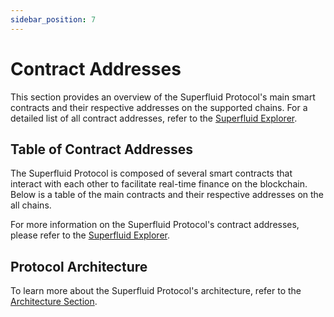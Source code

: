 ```yaml
---
sidebar_position: 7
---
```



# Contract Addresses

This section provides an overview of the Superfluid Protocol's main smart contracts and their respective addresses
on the supported chains. For a detailed list of all contract addresses, refer to the [Superfluid Explorer](https://Explorer.superfluid.finance/).

## Table of Contract Addresses

The Superfluid Protocol is composed of several smart contracts that interact with each other to facilitate real-time finance on the blockchain.
Below is a table of the main contracts and their respective addresses on the all chains.

<ContractsTable/>

For more information on the Superfluid Protocol's contract addresses, please refer to the [Superfluid Explorer](https://Explorer.superfluid.finance/).

## Protocol Architecture

To learn more about the Superfluid Protocol's architecture, refer to the [Architecture Section](/docs/technical-reference/architecture).